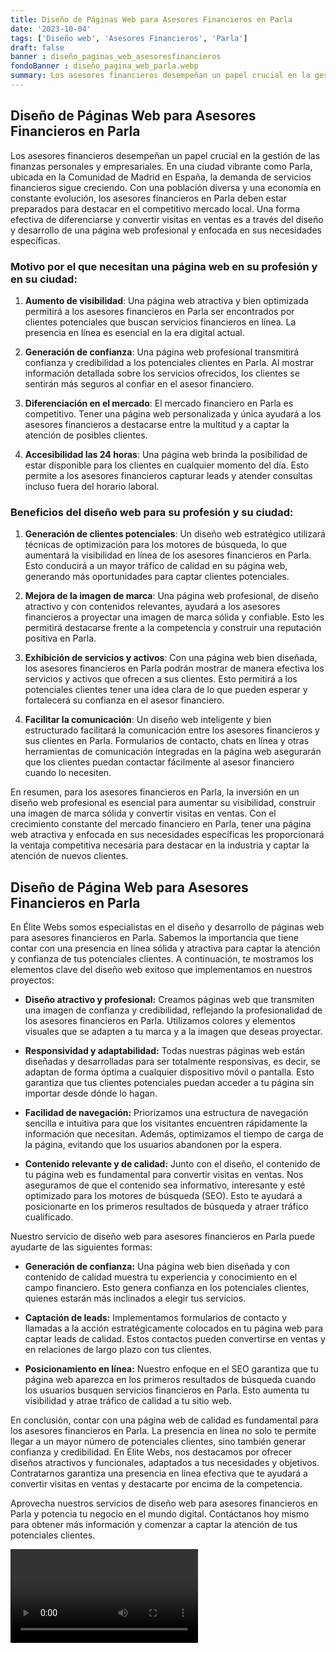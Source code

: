 ```yaml
---
title: Diseño de Páginas Web para Asesores Financieros en Parla
date: '2023-10-04'
tags: ['Diseño web', 'Asesores Financieros', 'Parla']
draft: false
banner : diseño_paginas_web_asesoresfinancieros
fondoBanner : diseño_pagina_web_parla.webp
summary: Los asesores financieros desempeñan un papel crucial en la gestión de las finanzas personales y empresariales. En una ciudad vibrante como Parla, ubicada en la Comunidad de Madrid en España, la demanda de servicios financieros sigue creciendo. Con una población diversa y una economía en constante evolución, los asesores financieros en Parla deben estar preparados para destacar en el competitivo mercado local. Una forma efectiva de diferenciarse y convertir visitas en ventas es a través del diseño y desarrollo de una página web profesional y enfocada en sus necesidades específicas.
---
```


## Diseño de Páginas Web para Asesores Financieros en Parla

Los asesores financieros desempeñan un papel crucial en la gestión de las finanzas personales y empresariales. En una ciudad vibrante como Parla, ubicada en la Comunidad de Madrid en España, la demanda de servicios financieros sigue creciendo. Con una población diversa y una economía en constante evolución, los asesores financieros en Parla deben estar preparados para destacar en el competitivo mercado local. Una forma efectiva de diferenciarse y convertir visitas en ventas es a través del diseño y desarrollo de una página web profesional y enfocada en sus necesidades específicas.

### Motivo por el que necesitan una página web en su profesión y en su ciudad:

1. **Aumento de visibilidad**: Una página web atractiva y bien optimizada permitirá a los asesores financieros en Parla ser encontrados por clientes potenciales que buscan servicios financieros en línea. La presencia en línea es esencial en la era digital actual.

2. **Generación de confianza**: Una página web profesional transmitirá confianza y credibilidad a los potenciales clientes en Parla. Al mostrar información detallada sobre los servicios ofrecidos, los clientes se sentirán más seguros al confiar en el asesor financiero.

3. **Diferenciación en el mercado**: El mercado financiero en Parla es competitivo. Tener una página web personalizada y única ayudará a los asesores financieros a destacarse entre la multitud y a captar la atención de posibles clientes.

4. **Accesibilidad las 24 horas**: Una página web brinda la posibilidad de estar disponible para los clientes en cualquier momento del día. Esto permite a los asesores financieros capturar leads y atender consultas incluso fuera del horario laboral.

### Beneficios del diseño web para su profesión y su ciudad:

1. **Generación de clientes potenciales**: Un diseño web estratégico utilizará técnicas de optimización para los motores de búsqueda, lo que aumentará la visibilidad en línea de los asesores financieros en Parla. Esto conducirá a un mayor tráfico de calidad en su página web, generando más oportunidades para captar clientes potenciales.

2. **Mejora de la imagen de marca**: Una página web profesional, de diseño atractivo y con contenidos relevantes, ayudará a los asesores financieros a proyectar una imagen de marca sólida y confiable. Esto les permitirá destacarse frente a la competencia y construir una reputación positiva en Parla.

3. **Exhibición de servicios y activos**: Con una página web bien diseñada, los asesores financieros en Parla podrán mostrar de manera efectiva los servicios y activos que ofrecen a sus clientes. Esto permitirá a los potenciales clientes tener una idea clara de lo que pueden esperar y fortalecerá su confianza en el asesor financiero.

4. **Facilitar la comunicación**: Un diseño web inteligente y bien estructurado facilitará la comunicación entre los asesores financieros y sus clientes en Parla. Formularios de contacto, chats en línea y otras herramientas de comunicación integradas en la página web asegurarán que los clientes puedan contactar fácilmente al asesor financiero cuando lo necesiten.

En resumen, para los asesores financieros en Parla, la inversión en un diseño web profesional es esencial para aumentar su visibilidad, construir una imagen de marca sólida y convertir visitas en ventas. Con el crecimiento constante del mercado financiero en Parla, tener una página web atractiva y enfocada en sus necesidades específicas les proporcionará la ventaja competitiva necesaria para destacar en la industria y captar la atención de nuevos clientes.

<GifSeo />

<Cta />

## Diseño de Página Web para Asesores Financieros en Parla

En Élite Webs somos especialistas en el diseño y desarrollo de páginas web para asesores financieros en Parla. Sabemos la importancia que tiene contar con una presencia en línea sólida y atractiva para captar la atención y confianza de tus potenciales clientes. A continuación, te mostramos los elementos clave del diseño web exitoso que implementamos en nuestros proyectos:

- **Diseño atractivo y profesional:** Creamos páginas web que transmiten una imagen de confianza y credibilidad, reflejando la profesionalidad de los asesores financieros en Parla. Utilizamos colores y elementos visuales que se adapten a tu marca y a la imagen que deseas proyectar.

- **Responsividad y adaptabilidad:** Todas nuestras páginas web están diseñadas y desarrolladas para ser totalmente responsivas, es decir, se adaptan de forma óptima a cualquier dispositivo móvil o pantalla. Esto garantiza que tus clientes potenciales puedan acceder a tu página sin importar desde dónde lo hagan.

- **Facilidad de navegación:** Priorizamos una estructura de navegación sencilla e intuitiva para que los visitantes encuentren rápidamente la información que necesitan. Además, optimizamos el tiempo de carga de la página, evitando que los usuarios abandonen por la espera.

- **Contenido relevante y de calidad:** Junto con el diseño, el contenido de tu página web es fundamental para convertir visitas en ventas. Nos aseguramos de que el contenido sea informativo, interesante y esté optimizado para los motores de búsqueda (SEO). Esto te ayudará a posicionarte en los primeros resultados de búsqueda y atraer tráfico cualificado.

Nuestro servicio de diseño web para asesores financieros en Parla puede ayudarte de las siguientes formas:

- **Generación de confianza:** Una página web bien diseñada y con contenido de calidad muestra tu experiencia y conocimiento en el campo financiero. Esto genera confianza en los potenciales clientes, quienes estarán más inclinados a elegir tus servicios.

- **Captación de leads:** Implementamos formularios de contacto y llamadas a la acción estratégicamente colocados en tu página web para captar leads de calidad. Estos contactos pueden convertirse en ventas y en relaciones de largo plazo con tus clientes.

- **Posicionamiento en línea:** Nuestro enfoque en el SEO garantiza que tu página web aparezca en los primeros resultados de búsqueda cuando los usuarios busquen servicios financieros en Parla. Esto aumenta tu visibilidad y atrae tráfico de calidad a tu sitio web.

En conclusión, contar con una página web de calidad es fundamental para los asesores financieros en Parla. La presencia en línea no solo te permite llegar a un mayor número de potenciales clientes, sino también generar confianza y credibilidad. En Élite Webs, nos destacamos por ofrecer diseños atractivos y funcionales, adaptados a tus necesidades y objetivos. Contratarnos garantiza una presencia en línea efectiva que te ayudará a convertir visitas en ventas y destacarte por encima de la competencia.

Aprovecha nuestros servicios de diseño web para asesores financieros en Parla y potencia tu negocio en el mundo digital. Contáctanos hoy mismo para obtener más información y comenzar a captar la atención de tus potenciales clientes.

<Video />

<CtaBot job='Asesores Financieros' city='Parla'/>

<Gmaps query='Parla+españa+maps' />